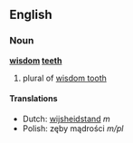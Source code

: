 ==English==
===Noun===
'''[[wisdom]] [[teeth]]'''

# plural of [[wisdom tooth]]

====Translations====
*Dutch: [[wijsheidstand]] ''m''
*Polish: zęby mądrości ''m/pl''